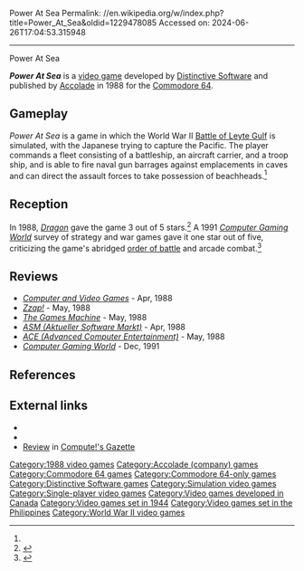 Power At Sea
Permalink: //en.wikipedia.org/w/index.php?title=Power_At_Sea&oldid=1229478085
Accessed on: 2024-06-26T17:04:53.315948



------
Power At Sea
{{Short description|1988 video game}}
{{Infobox VG
| title = 
| image = Power At Sea Cover.jpg
| caption = European cover art
| developer = [[Distinctive Software]]
| publisher = {{vgrelease|EU|[[Accolade (company)|Accolade]]<ref name="gamefaqs">[http://www.gamefaqs.com/c64/578839-power-at-sea/data ''Power At Sea''] at [[GameFAQs]]</ref>|<ref name="gamefaqs"/>|NA|Accolade<ref name="gamefaqs"/>}}
| released = {{vgrelease|EU|1988<ref name="gamefaqs"/>|NA|1988<ref name="gamefaqs"/>}}
| genre = [[Simulation game|Submarine simulation]]<ref name="gamefaqs"/>
| composer =Kris Hatlelid<br>Patrick Payne
| modes = [[Single-player video game|Single-player]]
| platforms = [[Commodore 64]]
}}

'''''Power At Sea''''' is a [[video game]] developed by [[Distinctive Software]] and published by [[Accolade (company)|Accolade]] in 1988 for the [[Commodore 64]].

==Gameplay==
''Power At Sea'' is a game in which the World War II [[Battle of Leyte Gulf]] is simulated, with the Japanese trying to capture the Pacific. The player commands a fleet consisting of a battleship, an aircraft carrier, and a troop ship, and is able to fire naval gun barrages against emplacements in caves and can direct the assault forces to take possession of beachheads.<ref name="Dragon138"/>

==Reception==
In 1988, ''[[Dragon (magazine)|Dragon]]'' gave the game 3 out of 5 stars.<ref name="Dragon138">{{cite journal
|title=The Role of Computers
|last1=Lesser|last2=Lesser|last3=Lesser|first1=Hartley|first2=Patricia|first3=Kirk
|journal=Dragon
|issue=138
|date=October 1988
|pages=70–75}}</ref> A 1991 ''[[Computer Gaming World]]'' survey of strategy and war games gave it one star out of five, criticizing the game's abridged [[order of battle]] and arcade combat.<ref name="brooks199112">{{cite magazine | url=http://www.cgwmuseum.org/galleries/index.php?year=1991&pub=2&id=89 | title=Computer Strategy and Wargames: The 1900–1950 Epoch / Part II (M-Z) of an Annotated Paiktography | magazine=Computer Gaming World | date=December 1991 | accessdate=18 November 2013 | author=Brooks, M. Evan | pages=126}}</ref>

==Reviews==
*''[[Computer and Video Games]]'' - Apr, 1988
*''[[Zzap!64|Zzap!]]'' - May, 1988
*''[[The Games Machine]]'' - May, 1988
*''[[ASM (Aktueller Software Markt)]]'' - Apr, 1988
*''[[ACE (Advanced Computer Entertainment)]]'' - May, 1988
*''[[Computer Gaming World]]'' - Dec, 1991

==References==
{{reflist}}

==External links==
*{{lemon64 game|id=1982|name=Power at Sea}}
*{{gb64 game|id=5851}}
*[https://archive.org/details/1988-08-computegazette/page/n27/mode/2up Review] in [[Compute!'s Gazette]]

[[Category:1988 video games]]
[[Category:Accolade (company) games]]
[[Category:Commodore 64 games]]
[[Category:Commodore 64-only games]]
[[Category:Distinctive Software games]]
[[Category:Simulation video games]]
[[Category:Single-player video games]]
[[Category:Video games developed in Canada]]
[[Category:Video games set in 1944]]
[[Category:Video games set in the Philippines]]
[[Category:World War II video games]]